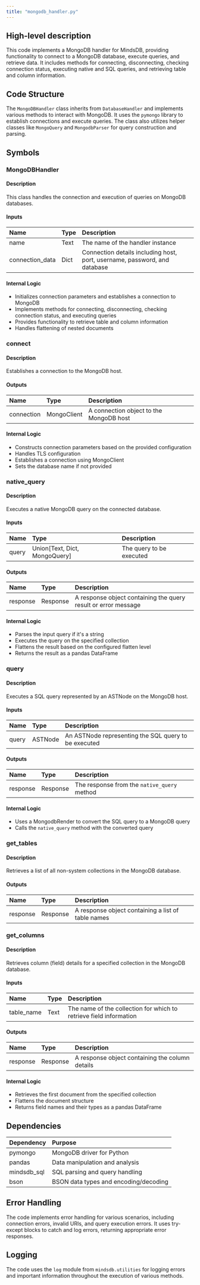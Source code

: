 ```yaml
---
title: "mongodb_handler.py"
---
```


## High-level description
This code implements a MongoDB handler for MindsDB, providing functionality to connect to a MongoDB database, execute queries, and retrieve data. It includes methods for connecting, disconnecting, checking connection status, executing native and SQL queries, and retrieving table and column information.

## Code Structure
The `MongoDBHandler` class inherits from `DatabaseHandler` and implements various methods to interact with MongoDB. It uses the `pymongo` library to establish connections and execute queries. The class also utilizes helper classes like `MongoQuery` and `MongodbParser` for query construction and parsing.

## Symbols

### MongoDBHandler
#### Description
This class handles the connection and execution of queries on MongoDB databases.

#### Inputs
| Name | Type | Description |
|:-----|:-----|:------------|
| name | Text | The name of the handler instance |
| connection_data | Dict | Connection details including host, port, username, password, and database |

#### Internal Logic
- Initializes connection parameters and establishes a connection to MongoDB
- Implements methods for connecting, disconnecting, checking connection status, and executing queries
- Provides functionality to retrieve table and column information
- Handles flattening of nested documents

### connect
#### Description
Establishes a connection to the MongoDB host.

#### Outputs
| Name | Type | Description |
|:-----|:-----|:------------|
| connection | MongoClient | A connection object to the MongoDB host |

#### Internal Logic
- Constructs connection parameters based on the provided configuration
- Handles TLS configuration
- Establishes a connection using MongoClient
- Sets the database name if not provided

### native_query
#### Description
Executes a native MongoDB query on the connected database.

#### Inputs
| Name | Type | Description |
|:-----|:-----|:------------|
| query | Union[Text, Dict, MongoQuery] | The query to be executed |

#### Outputs
| Name | Type | Description |
|:-----|:-----|:------------|
| response | Response | A response object containing the query result or error message |

#### Internal Logic
- Parses the input query if it's a string
- Executes the query on the specified collection
- Flattens the result based on the configured flatten level
- Returns the result as a pandas DataFrame

### query
#### Description
Executes a SQL query represented by an ASTNode on the MongoDB host.

#### Inputs
| Name | Type | Description |
|:-----|:-----|:------------|
| query | ASTNode | An ASTNode representing the SQL query to be executed |

#### Outputs
| Name | Type | Description |
|:-----|:-----|:------------|
| response | Response | The response from the `native_query` method |

#### Internal Logic
- Uses a MongodbRender to convert the SQL query to a MongoDB query
- Calls the `native_query` method with the converted query

### get_tables
#### Description
Retrieves a list of all non-system collections in the MongoDB database.

#### Outputs
| Name | Type | Description |
|:-----|:-----|:------------|
| response | Response | A response object containing a list of table names |

### get_columns
#### Description
Retrieves column (field) details for a specified collection in the MongoDB database.

#### Inputs
| Name | Type | Description |
|:-----|:-----|:------------|
| table_name | Text | The name of the collection for which to retrieve field information |

#### Outputs
| Name | Type | Description |
|:-----|:-----|:------------|
| response | Response | A response object containing the column details |

#### Internal Logic
- Retrieves the first document from the specified collection
- Flattens the document structure
- Returns field names and their types as a pandas DataFrame

## Dependencies
| Dependency | Purpose |
|:-----------|:--------|
| pymongo | MongoDB driver for Python |
| pandas | Data manipulation and analysis |
| mindsdb_sql | SQL parsing and query handling |
| bson | BSON data types and encoding/decoding |

## Error Handling
The code implements error handling for various scenarios, including connection errors, invalid URIs, and query execution errors. It uses try-except blocks to catch and log errors, returning appropriate error responses.

## Logging
The code uses the `log` module from `mindsdb.utilities` for logging errors and important information throughout the execution of various methods.